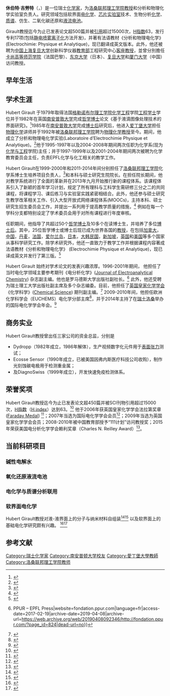 {{noteTA
|1=zh-cn:于贝尔·吉罗; zh-tw:休伯特·吉勞特;
}}{{Infobox_scientist
|name=休伯特·吉勞特
|native_name={{lang|fr|Hubert Girault}}
|image= Hubert Girault.jpg
|image_caption=休伯特·吉勞特肖像
|box_width= 
|occupation= 物理化学[[教授|教授]]
|work_institution = [[洛桑联邦理工学院|洛桑联邦理工学院]]<br>[[爱丁堡大学|爱丁堡大学]]
| period = 
| Sex = 男
|birth_date= 1957年2月13日
|birth_place= [[法国|法国]][[圣莫代福塞|圣莫代福塞]]
|death_date= 
|death_place= 
| spouse = 
| relatives = 
|education= [[英国|英国]][[南安普敦大学|南安普敦大学]]
| past = 
|awards= [[英國皇家化學學會|英國皇家化學學會]]{{le|法拉第獎 (電化學)|Faraday Medal (electrochemistry)|法拉第獎}}{{small|（2006）}}
}}
'''休伯特·吉勞特'''（{{lang-fr|Hubert Girault}}，{{bd|1957年|2月13日||}}）是一位瑞士[[化学家|化学家]]，为[[洛桑联邦理工学院|洛桑联邦理工学院]][[教授|教授]]和分析和物理化学实验室负责人。研究领域包括软界面[[电化学|电化学]]、[[芯片实验室|芯片实验室]]技术、生物分析[[化学|化学]]、[[质谱|质谱]]、仿生{{le|水裂解|Water splitting}}、二氧化碳还原和[[液流电池|液流电池]]。

Girault教授迄今为止已发表论文超500篇并被[[引用|引用]]超过15000次，[[H指数|H指数]]63，发行专利17项(包括[[静电喷雾离子化|静电喷雾离子化]]方法开发)，并著有法语教材《分析和物理电化学》(Electrochimie: Physique et Analytique)，现已翻译成英文版本。此外，他还被聘为[[中国|中国]][[上海|上海]][[复旦大学|复旦大学]]创新科学仪器[[中华人民共和国教育部|教育部]]工程研究中心[[客座教授|客座教授]]，並曾分別擔任[[卡尚高等师范学校|卡尚高等师范学院]]（法国巴黎）、[[东京大学|东京大学]]（日本）、[[复旦大学|复旦大学]]和[[厦门大学|厦门大学]]（中国）访问教授。

==早年生活==
==学术生涯==
Hubert Girault 于1979年取得法国[[格勒诺布尔理工学院|格勒诺布尔理工学院]][[化学工程|化学工程]]学院[[工程学士|工程学士]]学位并于1982年在英国[[南安普敦大学|南安普敦大学]]完成[[哲学博士|哲学博士]]论文《基于液滴图像处理技术的界面研究》。<ref>{{Cite journal|last=H.|first=Girault, H.|date=1982-01-01|title=Interfacial studies using drop image processing techniques.|url=http://ethos.bl.uk/OrderDetails.do?uin=uk.bl.ethos.345461|journal=|access-date=2017-02-19|archive-date=2017-02-19|archive-url=https://web.archive.org/web/20170219090627/http://ethos.bl.uk/OrderDetails.do?uin=uk.bl.ethos.345461|dead-url=no}}</ref>1985年在[[南安普敦大学|南安普敦大学]]完成[[博士后|博士后]]研究后，他进入[[爱丁堡大学|爱丁堡大学]]担任[[物理化学|物理化学]]讲师并于1992年被[[洛桑联邦理工学院|洛桑联邦理工学院]]聘为[[物理化学|物理化学]][[教授|教授]]至今。期间，他成立了分析和物理电化学实验(Laboratoire d’Electrochimie Physique et Analytique)。<ref>{{Cite web|url=http://www.lepa.epfl.ch|title=Laboratory of Physical and Analytical Electrochemistry|last=|first=|date=|website=|archive-url=https://web.archive.org/web/20170627035639/http://lepa.epfl.ch/|archive-date=2017-06-27|dead-url=yes|access-date=}}</ref>他于1995-1997年以及2004-2008年期间两次任职为化学系(现为[[化学与工程|化学与工程]]学院)主任；并于1997-1999年以及2001-2004年期间两次被聘为化学教育委员会主任，负责EPFL化学与化工相关的教学工作。

Hubert Girault在1999-2000年和2011-2014年间分别担任了[[洛桑联邦理工学院|洛桑联邦理工学院]]化学系博士生培养项目负责人，<ref>{{Cite web|url=https://people.epfl.ch/hubert.girault/bio?lang=en&cvlang=en|title=Hubert Girault : Biography and current work|website=people.epfl.ch|access-date=2017-02-18|archive-date=2018-12-27|archive-url=https://web.archive.org/web/20181227181504/https://people.epfl.ch/hubert.girault/bio?lang=en&cvlang=en|dead-url=no}}</ref>和本科与硕士研究生院院长。在担任院长期间，他对教学系统进行了全面的革新并在2013年九月开始推行新的课程体系。该课程体系引入了新颖的首年学习计划，规定了所有理科与工科学生需研修三分之二的共同课程，将课程学习、课后练习与实验室实践紧密相结合。此外，他还参与硕士研究生教学改革相关工作、引入大型开放式网络课程体系(MOOCs)，主持本科、硕士研究生招生委员会工作，并提出一系列用于提高教学质量的措施，<ref>{{Cite journal|last=Dyson|first=Paul J.|date=2011-09-30|title=Editorial|url=http://www.ingentaconnect.com/contentone/scs/chimia/2011/00000065/00000009/art00001;jsessionid=2imnrjuroouo.x-ic-live-02|journal=CHIMIA International Journal for Chemistry|volume=65|issue=9|pages=636–637|access-date=2017-02-19|archive-date=2017-02-19|archive-url=https://web.archive.org/web/20170219133458/http://www.ingentaconnect.com/contentone/scs/chimia/2011/00000065/00000009/art00001;jsessionid=2imnrjuroouo.x-ic-live-02|dead-url=no}}</ref> 例如在每一个学科分支都特别设定了学术委员会用于对所有课程进行年度审核。

任职期间，他指导了共超过50个[[哲学博士|哲学博士]]及10多个在读博士生，并培养了多位[[博士后|博士后]]。其中，25位哲学博士或博士后现已成为世界各国的[[教授|教授]]，在包括[[加拿大|加拿大]]，[[中国|中国]]，[[丹麦|丹麦]]，[[法国|法国]]，[[爱尔兰岛|爱尔兰岛]]，[[日本|日本]]，[[大韩民国|大韩民国]]，[[新加坡|新加坡]]，[[英国|英国]]和[[美国|美国]]等多个国家从事科学研究工作。除学术研究外，他还一直致力于教学工作并根据课程内容著成法语教材《分析和物理电化学》 (Electrochimie Physique et Analytique)，现已译成英文并发行了第三版。<ref>{{Cite web|url=https://www.crcpress.com/Analytical-and-Physical-Electrochemistry/Girault/p/book/9780824753573|title=Analytical and Physical Electrochemistry|website=CRC Press|language=en|access-date=2017-02-18|archive-date=2019-04-25|archive-url=https://web.archive.org/web/20190425124240/https://www.crcpress.com/Analytical-and-Physical-Electrochemistry/Girault/p/book/9780824753573|dead-url=no}}</ref>

Hubert Girault 始终对学术论文的发表兴趣浓厚。1996-2001年期间， 他担任了当时电化学领域主要参考期刊《电分析化学》([[Journal_of_Electroanalytical_Chemistry|Journal of Electroanalytical Chemistry]]) 杂志副主编。他也是罗马德斯大学出版社副社长。<ref>{{Cite web|url=http://fondation.ppur.com/?page_id=824|title=La Fondation {{!}} PPUR – EPFL Press|website=fondation.ppur.com|language=fr|access-date=2017-02-19|archive-date=2019-04-08|archive-url=https://web.archive.org/web/20190408092346/http://fondation.ppur.com/?page_id=824|dead-url=no}}</ref>  此外，他还受聘为瑞士理工大学出版社副主席及多个杂志编委。目前，他担任了[[英国皇家化学学会|英国皇家化学学会]]《化学科学》([[Chemical_Science|Chemical Science]]) 期刊副主编。<ref>{{Cite web|url=http://www.rsc.org/journals-books-databases/about-journals/chemical-science/editorial-board-members/|title=The Chemical science editorial board members|last=Chemistry|first=Royal Society of|date=2016-02-23|website=www.rsc.org|language=en|access-date=2017-02-19|archive-date=2020-11-02|archive-url=https://web.archive.org/web/20201102053126/https://www.rsc.org/journals-books-databases/about-journals/chemical-science/editorial-board-members/|dead-url=no}}</ref>  2009-2010年间，他担任欧洲化学科学会（EUCHEMS）电化学分部主席<ref>{{Cite web |url=https://chimia.ch/index.php?option=com_phocadownload&view=category&download=536:2008-03&id=138:2008-03&lang=en |title=存档副本 |accessdate=2017-02-19 |archive-date=2017-02-19 |archive-url=https://web.archive.org/web/20170219103205/https://chimia.ch/index.php?option=com_phocadownload&view=category&download=536:2008-03&id=138:2008-03&lang=en |dead-url=no }}</ref>，并于2014年主持了在[[瑞士|瑞士]][[洛桑|洛桑]]举办的国际电化学学会年会。<ref>{{Cite web|url=http://annual65.ise-online.org/general/org_comm.php|title=International Society of Electrochemistry, Annual Meeting|last=Bourgeois|first=Thierry Lenzin/Gil|website=annual65.ise-online.org|access-date=2017-02-19|deadurl=yes|archiveurl=https://web.archive.org/web/20160808194944/http://annual65.ise-online.org/general/org_comm.php|archivedate=2016-08-08}}</ref>

==商务实业==
Hubert Girault教授曾出任三家公司的资金总监，分别是
*Dydropp（1982年成立，1986年解体），生产视频数字化元件用于[[表面张力|表面张力]]测试；
*Ecosse Sensor（1990年成立，已被美国因弗内斯医疗科技公司收购），制作光刻蚀碳电极用于检测重金属；
*及DiagnoSwiss（1999年成立），开发快速免疫检测体系。

==荣誉奖项==
Hubert Girault教授迄今为止已发表论文超450篇并被SCI刊物引用超过15000次，[[H指数|H指数]]（[[H_index|H index]]）达到63。<ref>{{Cite web|url=https://scholar.google.ch/citations?user=4hjDwIQAAAAJ&hl=en&oi=ao|title=Girault Hubert H. - Google Scholar Citations|website=scholar.google.ch|access-date=2017-02-19|archive-date=2017-02-19|archive-url=https://web.archive.org/web/20170219094200/https://scholar.google.ch/citations?user=4hjDwIQAAAAJ&hl=en&oi=ao|dead-url=yes}}</ref>
{{Graph:Chart|width=600|height=200|xAxisTitle=年份|yAxisTitle=每年文章发表数量|type=rect|x=82,83,84,85,86,87,88,89,90,91,92,93,94,95,96,97,98,99,'00,'01,'02,'03,'04,'05,'06,'07,'08,'09,'10,'11,'12,'13,'14,'15,'16,'17|y1=1,2,4,1,4,2,4,5,9,6,3,2,9,10,10,20,22,23,20,22,24,16,24,24,14,23,22,24,20,28,24,24,26,18,19,1}}
{{Graph:Chart|width=600|height=200|xAxisTitle=年份|yAxisTitle=每年文章被引用次数|type=rect|x=82,83,84,85,86,87,88,89,90,91,92,93,94,95,96,97,98,99,'00,'01,'02,'03,'04,'05,'06,'07,'08,'09,'10,'11,'12,'13,'14,'15,'16,'17|y=0,4,14,9,20,25,56,38,69,102,74,51,55,122,98,136,217,276,339,464,503,577,751,751,675,656,756,797,1118,975,1042,901,1027,1252,1340,66}}
他于2006年获英国皇家化学学会法拉第奖章 ([[Faraday_Medal|Faraday Medal]]) <ref>{{Cite web |url=http://www.rsc.org/Membership/Networking/InterestGroups/Electrochemistry/faradaymedal.asp |title=存档副本 |accessdate=2017-02-19 |archive-date=2020-08-06 |archive-url=https://web.archive.org/web/20200806000432/https://www.rsc.org/Membership/Networking/InterestGroups/Electrochemistry/faradaymedal.asp |dead-url=no }}</ref>；2007年当选为国际电化学学会会员<ref>{{Cite web|url=http://www.ise-online.org/fellows.php|title=International Society of Electrochemistry|website=www.ise-online.org|access-date=2017-02-19|archive-date=2020-10-28|archive-url=https://web.archive.org/web/20201028121551/https://www.ise-online.org/fellows.php|dead-url=no}}</ref>；2009年当选为英国皇家化学学会会员；2008-2010年被中国教育部授予“111计划”访问教授奖；2015年荣获美国电分析化学学会赖利奖章（Charles N. Reilley Award）<ref>{{Cite journal|last=Papageorgiou|first=Nik|date=2014-05-05|title=Hubert Girault to receive the Charles N. Reilley Award|url=https://actu.epfl.ch/news/hubert-girault-to-receive-the-charles-n-reilley-aw/|language=en|journal=|access-date=2017-02-19|archive-date=2019-04-10|archive-url=https://web.archive.org/web/20190410111424/https://actu.epfl.ch/news/hubert-girault-to-receive-the-charles-n-reilley-aw/|dead-url=no}}</ref>。

==当前科研项目==

===碱性电解水===
{{Empty section|date=February 2017}}

===氧化还原液流电池===
{{Empty section|date=February 2017}}

===电化学与质谱分析联用===
{{Empty section|date=February 2017}}

===软界面电化学===
Hubert Girault教授对液-液界面上的分子与纳米材料自组装<ref>{{Cite journal|last=Smirnov|first=Evgeny|last2=Scanlon|first2=Micheál D.|last3=Momotenko|first3=Dmitry|last4=Vrubel|first4=Heron|last5=Méndez|first5=Manuel A.|last6=Brevet|first6=Pierre-Francois|last7=Girault|first7=Hubert H.|date=2014-09-23|title=Gold Metal Liquid-Like Droplets|url=http://dx.doi.org/10.1021/nn503644v|journal=ACS Nano|volume=8|issue=9|pages=9471–9481|doi=10.1021/nn503644v|issn=1936-0851}}</ref><ref>{{Cite journal|last=Smirnov|first=Evgeny|last2=Peljo|first2=Pekka|last3=Scanlon|first3=Micheál D.|last4=Gumy|first4=Frederic|last5=Girault|first5=Hubert H.|date=2016-03-31|title=Self-healing gold mirrors and filters at liquid–liquid interfaces|url=http://xlink.rsc.org/?DOI=C6NR00371K|journal=Nanoscale|language=en|volume=8|issue=14|pages=7723–7737|doi=10.1039/c6nr00371k|issn=2040-3372}}</ref> 以及软界面上的基础电化学研究颇有兴趣。
<ref>{{Cite journal|last=Scanlon|first=Micheál D.|last2=Peljo|first2=Pekka|last3=Méndez|first3=Manuel A.|last4=Smirnov|first4=Evgeny|last5=Girault|first5=Hubert H.|date=2015-04-20|title=Charging and discharging at the nanoscale: Fermi level equilibration of metallic nanoparticles|url=http://xlink.rsc.org/?DOI=C5SC00461F|journal=Chem. Sci.|language=en|volume=6|issue=5|pages=2705–2720|doi=10.1039/c5sc00461f|issn=2041-6539}}</ref><ref>{{Cite journal|last=Peljo|first=Pekka|last2=Smirnov|first2=Evgeny|last3=Girault|first3=Hubert. H.|date=2016-10-15|title=Heterogeneous versus homogeneous electron transfer reactions at liquid–liquid interfaces: The wrong question?|url=http://www.sciencedirect.com/science/article/pii/S1572665716300662|journal=Journal of Electroanalytical Chemistry|series=Special issue in honor of Koichi Aoki|volume=779|pages=187–198|doi=10.1016/j.jelechem.2016.02.023}}</ref>

==参考文献==
{{reflist}}

{{Authority control}}

{{DEFAULTSORT:Girault, Hubert}}
[[Category:瑞士化学家|Category:瑞士化学家]]
[[Category:南安普顿大学校友|Category:南安普顿大学校友]]
[[Category:愛丁堡大學教師|Category:愛丁堡大學教師]]
[[Category:洛桑联邦理工学院教师|Category:洛桑联邦理工学院教师]]